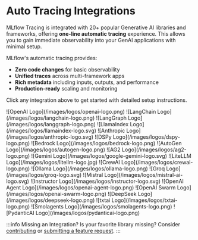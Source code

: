 # Auto Tracing Integrations

MLflow Tracing is integrated with 20+ popular Generative AI libraries and frameworks, offering **one-line automatic tracing** experience. This allows you to gain immediate observability into your GenAI applications with minimal setup.

MLflow's automatic tracing provides:
- **Zero code changes** for basic observability
- **Unified traces** across multi-framework apps
- **Rich metadata** including inputs, outputs, and performance
- **Production-ready** scaling and monitoring

Click any integration above to get started with detailed setup instructions.


<CardGroup isSmall>
  <SmallLogoCard link="/genai/tracing/integrations/listing/openai">
    <span>![OpenAI Logo](/images/logos/openai-logo.png)</span>
  </SmallLogoCard>
  <SmallLogoCard link="/genai/tracing/integrations/listing/langchain">
    <span>![LangChain Logo](/images/logos/langchain-logo.png)</span>
  </SmallLogoCard>
  <SmallLogoCard link="/genai/tracing/integrations/listing/langgraph">
    <span>![LangGraph Logo](/images/logos/langgraph-logo.png)</span>
  </SmallLogoCard>
  <SmallLogoCard link="/genai/tracing/integrations/listing/llama_index">
    <span>![LlamaIndex Logo](/images/logos/llamaindex-logo.svg)</span>
  </SmallLogoCard>
  <SmallLogoCard link="/genai/tracing/integrations/listing/anthropic">
    <span>![Anthropic Logo](/images/logos/anthropic-logo.svg)</span>
  </SmallLogoCard>
  <SmallLogoCard link="/genai/tracing/integrations/listing/dspy">
    <span>![DSPy Logo](/images/logos/dspy-logo.png)</span>
  </SmallLogoCard>
  <SmallLogoCard link="/genai/tracing/integrations/listing/bedrock">
    <span>![Bedrock Logo](/images/logos/bedrock-logo.png)</span>
  </SmallLogoCard>
  <SmallLogoCard link="/genai/tracing/integrations/listing/autogen">
    <span>![AutoGen Logo](/images/logos/autogen-logo.png)</span>
  </SmallLogoCard>
  <SmallLogoCard link="/genai/tracing/integrations/listing/ag2">
    <span>![AG2 Logo](/images/logos/ag2-logo.png)</span>
  </SmallLogoCard>
  <SmallLogoCard link="/genai/tracing/integrations/listing/gemini">
    <span>![Gemini Logo](/images/logos/google-gemini-logo.svg)</span>
  </SmallLogoCard>
  <SmallLogoCard link="/genai/tracing/integrations/listing/litellm">
    <span>![LiteLLM Logo](/images/logos/litellm-logo.jpg)</span>
  </SmallLogoCard>
  <SmallLogoCard link="/genai/tracing/integrations/listing/crewai">
    <span>![CrewAI Logo](/images/logos/crewai-logo.png)</span>
  </SmallLogoCard>
  <SmallLogoCard link="/genai/tracing/integrations/listing/ollama">
    <span>![Ollama Logo](/images/logos/ollama-logo.png)</span>
  </SmallLogoCard>
  <SmallLogoCard link="/genai/tracing/integrations/listing/groq">
    <span>![Groq Logo](/images/logos/groq-logo.svg)</span>
  </SmallLogoCard>
  <SmallLogoCard link="/genai/tracing/integrations/listing/mistral">
    <span>![Mistral Logo](/images/logos/mistral-ai-logo.svg)</span>
  </SmallLogoCard>
  <SmallLogoCard link="/genai/tracing/integrations/listing/instructor">
    <span>![Instructor Logo](/images/logos/instructor-logo.svg)</span>
  </SmallLogoCard>
  <SmallLogoCard link="/genai/tracing/integrations/listing/openai-agent">
    <span>![OpenAI Agent Logo](/images/logos/openai-agent-logo.png)</span>
  </SmallLogoCard>
  <SmallLogoCard link="/genai/tracing/integrations/listing/swarm">
    <span>![OpenAI Swarm Logo](/images/logos/openai-swarm-logo.png)</span>
  </SmallLogoCard>
  <SmallLogoCard link="/genai/tracing/integrations/listing/deepseek">
    <span>![DeepSeek Logo](/images/logos/deepseek-logo.png)</span>
  </SmallLogoCard>
  <SmallLogoCard link="/genai/tracing/integrations/listing/txtai">
    <span>![txtai Logo](/images/logos/txtai-logo.png)</span>
  </SmallLogoCard>
  <SmallLogoCard link="/genai/tracing/integrations/listing/smolagents">
    <span>![Smolagents Logo](/images/logos/smolagents-logo.png)</span>
  </SmallLogoCard>
  <SmallLogoCard link="/genai/tracing/integrations/listing/pydantic_ai">
    <span>![PydanticAI Logo](/images/logos/pydanticai-logo.png)</span>
  </SmallLogoCard>
</CardGroup>
<br />

:::info Missing an Integration?
Is your favorite library missing? Consider [contributing](/genai/tracing/integrations/contribute) or [submitting a feature request](https://github.com/mlflow/mlflow/issues/new?assignees=&labels=enhancement&projects=&template=feature_request_template.yaml&title=%5BFR%5D).
:::

